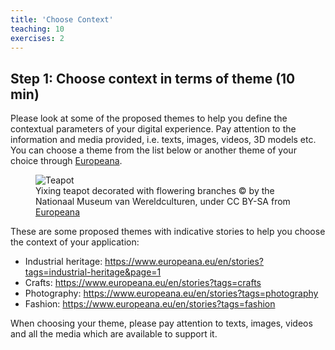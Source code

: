 ```yaml
---
title: 'Choose Context'
teaching: 10
exercises: 2
---
```


## Step 1: Choose context in terms of theme (10 min)


Please look at some of the proposed themes to help you define the contextual parameters of your digital experience. Pay attention to the information and media provided, i.e. texts, images, videos, 3D models etc. You can choose a theme from the list below or another theme of your choice through [Europeana](https://www.europeana.eu/en/stories).

![Yixing teapot decorated with flowering branches &copy; by the Nationaal Museum van Wereldculturen, under CC BY-SA from [Europeana](https://www.europeana.eu/en/item/425/resource_document_nationaal_museum_van_wereldculturen_RV_4284_6)](fig/teapot.jpg){alt="Teapot"}


These are some proposed themes with indicative stories to help you choose the context of your application:

- Industrial heritage: [https://www.europeana.eu/en/stories?tags=industrial-heritage&page=1](https://www.europeana.eu/en/stories?tags=industrial-heritage&page=1)
-	Crafts: [https://www.europeana.eu/en/stories?tags=crafts](https://www.europeana.eu/en/stories?tags=crafts)
-	Photography: [https://www.europeana.eu/en/stories?tags=photography](https://www.europeana.eu/en/stories?tags=photography)
-	Fashion: [https://www.europeana.eu/en/stories?tags=fashion](https://www.europeana.eu/en/stories?tags=fashion)

When choosing your theme, please pay attention to texts, images, videos and all the media which are available to support it.
